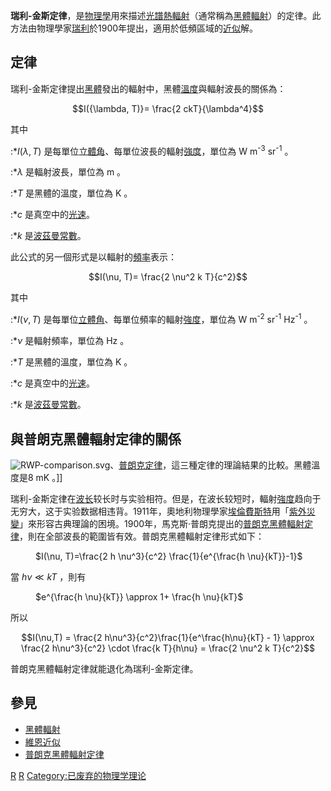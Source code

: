 {{NoteTA|G1=物理學}}
'''瑞利-金斯定律'''，是[[物理學|物理學]]用來描述[[光譜|光譜]][[熱輻射|熱輻射]]（通常稱為[[黑體輻射|黑體輻射]]）的定律。此方法由物理學家[[瑞利|瑞利]]於1900年提出，適用於低頻區域的[[近似|近似]]解。

==定律==

瑞利-金斯定律提出[[黑體_(物理學)|黑體]]發出的輻射中，黑體[[溫度|溫度]]與輻射波長的關係為：

:<math>I({\lambda, T)}= \frac{2 ckT}{\lambda^4}</math>

其中

:*<math>I(\lambda, T)</math> 是每單位[[立體角|立體角]]、每單位波長的輻射[[強度_(物理)|強度]]，單位為 W m<sup>-3</sup> sr<sup>-1</sup> 。
:*<math>\lambda</math> 是輻射波長，單位為 m 。
:*<math>T</math> 是黑體的溫度，單位為 K 。
:*<math>c</math> 是真空中的[[光速|光速]]。
:*<math>k</math> 是[[波茲曼常數|波茲曼常數]]。


此公式的另一個形式是以輻射的[[頻率|頻率]]表示：

:<math>I(\nu, T)= \frac{2 \nu^2 k T}{c^2}</math>

其中

:*<math>I(\nu, T)</math> 是每單位[[立體角|立體角]]、每單位頻率的輻射[[強度_(物理)|強度]]，單位為 W m<sup>-2</sup> sr<sup>-1</sup> Hz<sup>-1</sup> 。
:*<math>\nu</math> 是輻射頻率，單位為 Hz 。
:*<math>T</math> 是黑體的溫度，單位為 K 。
:*<math>c</math> 是真空中的[[光速|光速]]。
:*<math>k</math> 是[[波茲曼常數|波茲曼常數]]。

==與普朗克黑體輻射定律的關係==
[[Image:RWP-comparison.svg|thumb]]、[[普朗克定律|普朗克定律]]，這三種定律的理論結果的比較。黑體溫度是8 mK 。]]

瑞利-金斯定律在[[波长|波长]]较长时与实验相符。但是，在波长较短时，輻射[[強度_(物理)|強度]]趋向于无穷大，这于实验数据相违背。1911年，奧地利物理學家[[埃倫費斯特|埃倫費斯特]]用「[[紫外災變|紫外災變]]」來形容古典理論的困境。1900年，馬克斯·普朗克提出的[[普朗克黑體輻射定律|普朗克黑體輻射定律]]，則在全部波長的範圍皆有效。普朗克黑體輻射定律形式如下：

: <math>I(\nu, T)=\frac{2 h \nu^3}{c^2} \frac{1}{e^{\frac{h \nu}{kT}}-1}</math>

當 <math>h\nu \ll kT</math> ，則有

: <math>e^{\frac{h \nu}{kT}} \approx 1+ \frac{h \nu}{kT}</math>

所以

:<math>I(\nu,T) = \frac{2 h\nu^3}{c^2}\frac{1}{e^\frac{h\nu}{kT} - 1} \approx \frac{2 h\nu^3}{c^2} \cdot \frac{k T}{h\nu} = \frac{2 \nu^2 k T}{c^2}</math>

普朗克黑體輻射定律就能退化為瑞利-金斯定律。

==參見==
*[[黑體輻射|黑體輻射]]
*[[維恩近似|維恩近似]]
*[[普朗克黑體輻射定律|普朗克黑體輻射定律]]

[[Category:量子力学|R]]
[[Category:物理定律|R]]
[[Category:已废弃的物理学理论|Category:已废弃的物理学理论]]